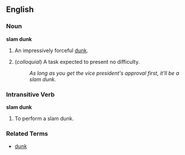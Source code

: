 ==English==

===Noun===
'''slam dunk'''

# {{basketball}} An impressively forceful [[dunk]].
# (''colloquial'') A task expected to present no difficulty.
#: ''As long as you get the vice president's approval first, it'll be a slam dunk.''

===Intransitive Verb===
'''slam dunk'''

# {{hoops}} To perform a slam dunk.

===Related Terms===
*[[dunk]]